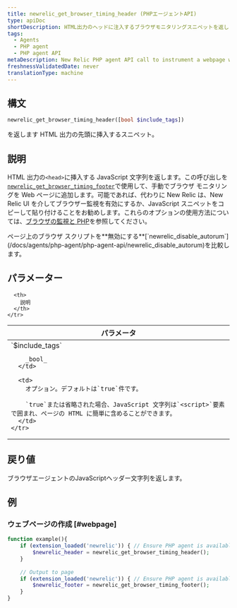 ```yaml
---
title: newrelic_get_browser_timing_header (PHPエージェントAPI)
type: apiDoc
shortDescription: HTML出力のヘッドに注入するブラウザモニタリングスニペットを返します。
tags:
  - Agents
  - PHP agent
  - PHP agent API
metaDescription: New Relic PHP agent API call to instrument a webpage with New Relic. Pair with newrelic_get_browser_timing_footer.
freshnessValidatedDate: never
translationType: machine
---
```


## 構文

```php
newrelic_get_browser_timing_header([bool $include_tags])
```

を返します<InlinePopover type="browser"/> HTML 出力の先頭に挿入するスニペット。

## 説明

HTML 出力の`<head>`に挿入する JavaScript 文字列を返します。この呼び出しを[`newrelic_get_browser_timing_footer`](/docs/agents/php-agent/php-agent-api/newrelic_get_browser_timing_footer)で使用して、手動でブラウザ モニタリングを Web ページに追加します。可能であれば、代わりに New Relic は、New Relic UI を介してブラウザー監視を有効にするか、JavaScript スニペットをコピーして貼り付けることをお勧めします。これらのオプションの使用方法については、[ブラウザの監視と PHP](/docs/agents/php-agent/features/page-load-timing-php)を参照してください。

<Callout variant="tip">
  ページ上のブラウザ スクリプトを**無効にする**[`newrelic_disable_autorum`](/docs/agents/php-agent/php-agent-api/newrelic_disable_autorum)を比較します。
</Callout>

## パラメーター

<table>
  <thead>
    <tr>
      <th width="25%">
        パラメータ
      </th>

      <th>
        説明
      </th>
    </tr>
  </thead>

  <tbody>
    <tr>
      <td>
        `$include_tags`

        _bool_
      </td>

      <td>
        オプション。デフォルトは`true`件です。

        `true`または省略された場合、JavaScript 文字列は`<script>`要素で囲まれ、ページの HTML に簡単に含めることができます。
      </td>
    </tr>
  </tbody>
</table>

## 戻り値

ブラウザエージェントのJavaScriptヘッダー文字列を返します。

## 例

### ウェブページの作成 [#webpage]

```php
function example(){
    if (extension_loaded('newrelic')) { // Ensure PHP agent is available
        $newrelic_header = newrelic_get_browser_timing_header();
    }
    
    // Output to page
    if (extension_loaded('newrelic')) { // Ensure PHP agent is available
        $newrelic_footer = newrelic_get_browser_timing_footer();
    }
}
```